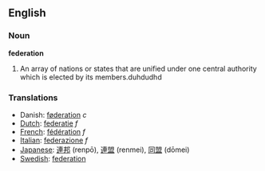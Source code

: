 ==English==

===Noun===
'''federation'''

#An array of nations or states that are unified under one central authority which is elected by its members.duhdudhd

===Translations===
* Danish: [[føderation]] ''c''
*[[Dutch]]: [[federatie]] ''f''
*[[French]]: [[fédération]] ''f''
*[[Italian]]: [[federazione]] ''f''
*[[Japanese]]: [[連邦]] (renpō), [[連盟]] (renmei), [[同盟]] (dōmei)
*[[Swedish]]: [[federation]]